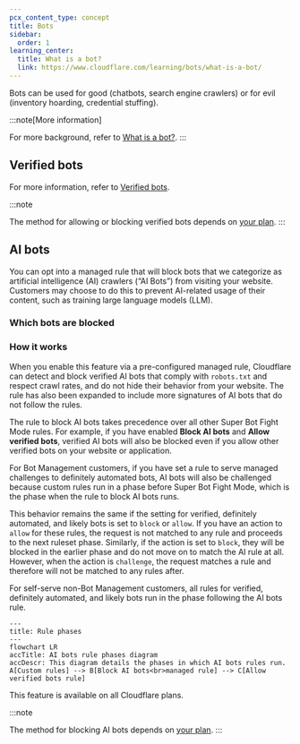 ```yaml
---
pcx_content_type: concept
title: Bots
sidebar:
  order: 1
learning_center:
  title: What is a bot?
  link: https://www.cloudflare.com/learning/bots/what-is-a-bot/
---
```



<Render file="what-is-a-bot" />

Bots can be used for good (chatbots, search engine crawlers) or for evil (inventory hoarding, credential stuffing).

:::note[More information]

For more background, refer to [What is a bot?](https://www.cloudflare.com/learning/bots/what-is-a-bot/).
:::

## Verified bots

<Render file="verified-bots" />

For more information, refer to [Verified bots](/bots/concepts/bot/verified-bots/overview/).

:::note

The method for allowing or blocking verified bots depends on [your plan](/bots/get-started/).
:::

## AI bots

You can opt into a managed rule that will block bots that we categorize as artificial intelligence (AI) crawlers (“AI Bots”) from visiting your website. Customers may choose to do this to prevent AI-related usage of their content, such as training large language models (LLM).

### Which bots are blocked

<Render file="list-ai-bots" />

### How it works

When you enable this feature via a pre-configured managed rule, Cloudflare can detect and block verified AI bots that comply with `robots.txt` and respect crawl rates, and do not hide their behavior from your website. The rule has also been expanded to include more signatures of AI bots that do not follow the rules.

The rule to block AI bots takes precedence over all other Super Bot Fight Mode rules. For example, if you have enabled **Block AI bots** and **Allow verified bots**, verified AI bots will also be blocked even if you allow other verified bots on your website or application.

For Bot Management customers, if you have set a rule to serve managed challenges to definitely automated bots, AI bots will also be challenged because custom rules run in a phase before Super Bot Fight Mode, which is the phase when the rule to block AI bots runs.

This behavior remains the same if the setting for verified, definitely automated, and likely bots is set to `block` or `allow`. If you have an action to `allow` for these rules, the request is not matched to any rule and proceeds to the next ruleset phase. Similarly, if the action is set to `block`, they will be blocked in the earlier phase and do not move on to match the AI rule at all. However, when the action is `challenge`, the request matches a rule and therefore will not be matched to any rules after.

For self-serve non-Bot Management customers, all rules for verified, definitely automated, and likely bots run in the phase following the AI bots rule.

```mermaid
---
title: Rule phases
---
flowchart LR
accTitle: AI bots rule phases diagram
accDescr: This diagram details the phases in which AI bots rules run.
A[Custom rules] --> B[Block AI bots<br>managed rule] --> C[Allow verified bots rule]
```

This feature is available on all Cloudflare plans.

:::note

The method for blocking AI bots depends on [your plan](/bots/get-started/).
:::
